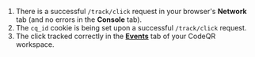 1. There is a successful `/track/click` request in your browser's **Network** tab (and no errors in the **Console** tab).
2. The `cq_id` cookie is being set upon a successful `/track/click` request.
3. The click tracked correctly in the [**Events**](https://app.codeqr.io/events) tab of your CodeQR workspace.

